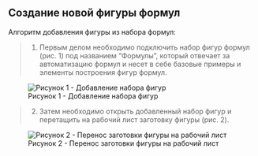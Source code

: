 ## Создание новой фигуры формул

Алгоритм добавления фигуры из набора формул:

>1. Первым делом необходимо подключить набор фигур формул (рис. 1) под названием "Формулы", который отвечает за автоматизацию формул и несет в себе базовые примеры и элементы построения фигур формул.

![Рисунок 1 - Добавление набора фигур](Picture/1.jpg)

>2. Затем необходимо открыть добавленный набор фигур и перетащить на рабочий лист заготовку фигуры (рис. 2).

![Рисунок 2 - Перенос заготовки фигуры на рабочий лист](Picture/2.jpg)


